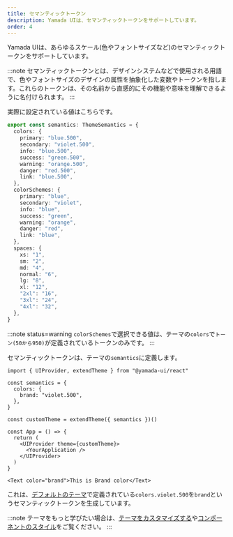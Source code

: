 ```yaml
---
title: セマンティックトークン
description: Yamada UIは、セマンティックトークンをサポートしています。
order: 4
---
```


Yamada UIは、あらゆるスケール(色やフォントサイズなど)のセマンティックトークンをサポートしています。

:::note
セマンティックトークンとは、デザインシステムなどで使用される用語で、色やフォントサイズのデザインの属性を抽象化した変数やトークンを指します。これらのトークンは、その名前から直感的にその機能や意味を理解できるように名付けられます。
:::

実際に設定されている値はこちらです。

```ts
export const semantics: ThemeSemantics = {
  colors: {
    primary: "blue.500",
    secondary: "violet.500",
    info: "blue.500",
    success: "green.500",
    warning: "orange.500",
    danger: "red.500",
    link: "blue.500",
  },
  colorSchemes: {
    primary: "blue",
    secondary: "violet",
    info: "blue",
    success: "green",
    warning: "orange",
    danger: "red",
    link: "blue",
  },
  spaces: {
    xs: "1",
    sm: "2",
    md: "4",
    normal: "6",
    lg: "8",
    xl: "12",
    "2xl": "16",
    "3xl": "24",
    "4xl": "32",
  },
}
```

:::note status=warning
`colorSchemes`で選択できる値は、テーマの`colors`で`トーン(50から950)`が定義されているトークンのみです。
:::

セマンティックトークンは、テーマの`semantics`に定義します。

```tsx live=false
import { UIProvider, extendTheme } from "@yamada-ui/react"

const semantics = {
  colors: {
    brand: "violet.500",
  },
}

const customTheme = extendTheme({ semantics })()

const App = () => {
  return (
    <UIProvider theme={customTheme}>
      <YourApplication />
    </UIProvider>
  )
}
```

```tsx live=false
<Text color="brand">This is Brand color</Text>
```

これは、[デフォルトのテーマ](/styled-system/theming/default-theme)で定義されている`colors.violet.500`を`brand`というセマンティックトークンを生成しています。

:::note
テーマをもっと学びたい場合は、[テーマをカスタマイズする](/styled-system/theming/customize-theme)や[コンポーネントのスタイル](/styled-system/theming/component-styles)をご覧ください。
:::
